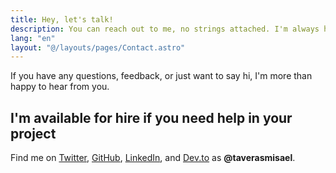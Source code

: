```yaml
---
title: Hey, let's talk!
description: You can reach out to me, no strings attached. I'm always happy to help.
lang: "en"
layout: "@/layouts/pages/Contact.astro"
---
```



If you have any questions, feedback, or just want to say hi, I'm more than happy to hear from you.

## I'm **available for hire** if you need help in your project

Find me on [Twitter](https://twitter.com/taverasmisael), [GitHub](https://github.com/taverasmisael), [LinkedIn](https://www.linkedin.com/in/taverasmisael/), and [Dev.to](https://dev.to/taverasmisael) as **@taverasmisael**.
